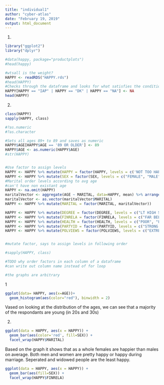 ---
title: "individual1"
author: "cyber-atlas"
date: "February 19, 2019"
output: html_document
---

1)
```{r}
library("ggplot2") 
library("dplyr")

#data(happy, package="productplots")
#head(happy)

#wtsall is the weight?
HAPPY <- readRDS("HAPPY.rds")
#head(HAPPY)
#Checks through the dataframe and looks for what satisfies the condition
HAPPY[HAPPY == "IAP" | HAPPY == "DK" | HAPPY == "NA"] <- NA
head(HAPPY)
``` 
2) 

```{r}
class(HAPPY)
sapply(HAPPY, class)

#?as.numeric
#?as.character

#Sets all ages 89+ to 89 and saves as numeric
HAPPY$AGE[HAPPY$AGE == '89 OR OLDER'] <- 89
HAPPY$AGE <- as.numeric(HAPPY$AGE)
#str(HAPPY)


#Use factor to assign levels
HAPPY <- HAPPY %>% mutate(HAPPY = factor(HAPPY, levels = c('NOT TOO HAPPY', 'PRETTY HAPPY', 'VERY HAPPY'))) 
HAPPY <- HAPPY %>% mutate(SEX = factor(SEX, levels = c("FEMALE", "MALE")))
#Marital order levels according to avg age
#can't have non existant age
HAPPY <- na.omit(HAPPY)
maritalVector <- aggregate(AGE ~ MARITAL, data=HAPPY, mean) %>% arrange(AGE)
maritalVector <- as.vector(maritalVector$MARITAL)
HAPPY <- HAPPY %>% mutate(MARITAL = factor(MARITAL, maritalVector))

HAPPY <- HAPPY %>% mutate(DEGREE = factor(DEGREE, levels = c("LT HIGH SCHOOL", "HIGH SCHOOL", "JUNIOR COLLEGE","BACHELOR","GRADUATE")))
HAPPY <- HAPPY %>% mutate(FINRELA = factor(FINRELA, levels = c("FAR BELOW AVERAGE", "BELOW AVERAGE", "AVERAGE", "ABOVE AVERAGE", "FAR ABOVE AVERAGE"))) 
HAPPY <- HAPPY %>% mutate(HEALTH = factor(HEALTH, levels = c("POOR", "FAIR", "GOOD", "EXCELLENT")))
HAPPY <- HAPPY %>% mutate(PARTYID = factor(PARTYID, levels = c("STRONG DEMOCRAT", "NOT STR DEMOCRAT", "IND,NEAR DEM", "INDEPENDENT", "IND,NEAR REPUBLICAN", "NOT STR REPUBLICAN", "OTHER PARTY")))
HAPPY <- HAPPY %>% mutate(POLVIEWS = factor(POLVIEWS, levels = c("EXTREMELY LIBERAL",  "LIBERAL", "SLIGHTLY LIBERAL","MODERATE",  "SLIGHTLY CONSERVATIVE","CONSERVATIVE", "EXTRMLY CONSERVATIVE")))


#mutate factor, says to assign levels in following order

#sapply(HAPPY, class)

#TODO why order factors in each column of a dataframe
#can write out column name instead of for loop

#the graphs are arbitrary

```


1
```{r}


ggplot(data= HAPPY, aes(x=AGE))+
  geom_histogram(aes(color="red"), binwidth = 2)

```


Vased on looking at the distribution of the ages, we can see that a majority of the respondants are young (in 20s and 30s)

2. 
```{r}

ggplot(data = HAPPY, aes(x = HAPPY)) +
  geom_bar(aes(color='red', fill=SEX)) + 
  facet_wrap(HAPPY$MARITAL)

```

Based on the graph it shows that as a whole females are happier than males on average. Both men and women are pretty happy or happy during marriage. Seperated and widowed people are the least happy. 



```{r}

ggplot(data = HAPPY, aes(x = HAPPY)) +
  geom_bar(aes(fill=SEX)) + 
  facet_wrap(HAPPY$FINRELA)

```


